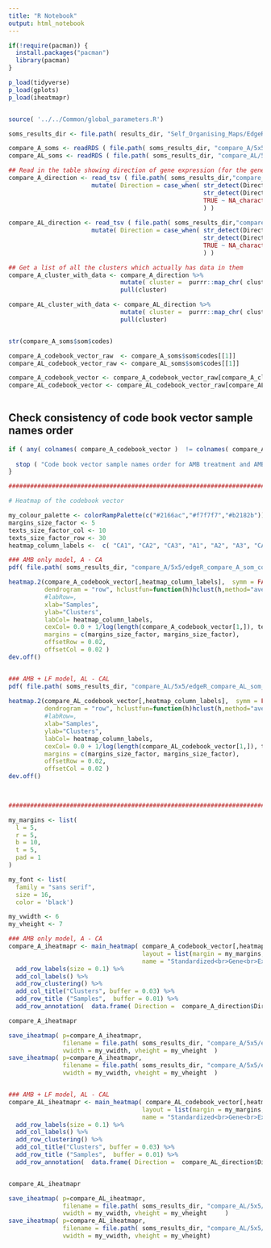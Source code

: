 ```yaml
---
title: "R Notebook"
output: html_notebook
---
```



```r

if(!require(pacman)) {
  install.packages("pacman")
  library(pacman)
}

p_load(tidyverse)
p_load(gplots)
p_load(iheatmapr)


source( '../../Common/global_parameters.R')

```


```r

soms_results_dir <- file.path( results_dir, "Self_Organising_Maps/EdgeR_RUVs_QL/To_Use_k_0_Remove_5a/Condition_on_child_terms_true" ) 

compare_A_soms <- readRDS ( file.path( soms_results_dir, "compare_A/5x5/soms_results.RDS" ) )
compare_AL_soms <- readRDS ( file.path( soms_results_dir, "compare_AL/5x5/soms_results.RDS" ) )

## Read in the table showing direction of gene expression (for the genes in the cluster)
compare_A_direction <- read_tsv ( file.path( soms_results_dir,"compare_A/5x5/soms_clusters_mapping.txt"  )) %>%
                       mutate( Direction = case_when( str_detect(Direction, "Up")  ~ "Up",
                                                      str_detect(Direction, "Down")  ~ "Down",
                                                      TRUE ~ NA_character_
                                                      ) )        
  
compare_AL_direction <- read_tsv ( file.path( soms_results_dir,"compare_AL/5x5/soms_clusters_mapping.txt"  )) %>%
                       mutate( Direction = case_when( str_detect(Direction, "Up") ~ "Up",
                                                      str_detect(Direction, "Down") ~ "Down",
                                                      TRUE ~ NA_character_
                                                      ) )        

## Get a list of all the clusters which actually has data in them 
compare_A_cluster_with_data <- compare_A_direction %>%
                               mutate( cluster =  purrr::map_chr( cluster, ~paste( "V", ., sep="")) ) %>%
                               pull(cluster)

compare_AL_cluster_with_data <- compare_AL_direction %>%
                               mutate( cluster =  purrr::map_chr( cluster, ~paste( "V", ., sep="")) ) %>%
                               pull(cluster)


str(compare_A_soms$som$codes)

compare_A_codebook_vector_raw  <- compare_A_soms$som$codes[[1]]
compare_AL_codebook_vector_raw <- compare_AL_soms$som$codes[[1]]

compare_A_codebook_vector <- compare_A_codebook_vector_raw[compare_A_cluster_with_data,]
compare_AL_codebook_vector <- compare_AL_codebook_vector_raw[compare_AL_cluster_with_data,]
                 


```

## Check consistency of code book vector sample names order
```r
if ( any( colnames( compare_A_codebook_vector )  != colnames( compare_AL_codebook_vector )  ) ) {
  
  stop ( "Code book vector sample names order for AMB treatment and AMB + LF treatment are not consistent.")
}


```


```r
##################################################################################################################

# Heatmap of the codebook vector

my_colour_palette <- colorRampPalette(c("#2166ac","#f7f7f7","#b2182b"))(75) 
margins_size_factor <- 5
texts_size_factor_col <- 10
texts_size_factor_row <- 30
heatmap_column_labels <-  c( "CA1", "CA2", "CA3", "A1", "A2", "A3", "CAL1", "CAL2", "CAL3", "AL1",  "AL3" ) 

### AMB only model, A - CA
pdf( file.path( soms_results_dir, "compare_A/5x5/edgeR_compare_A_som_codebook_vector.pdf") ) 

heatmap.2(compare_A_codebook_vector[,heatmap_column_labels],  symm = FALSE, col = my_colour_palette, Colv=NA,  #distfun = function(c) as.dist(1 - c),
          dendrogram = "row", hclustfun=function(h)hclust(h,method="average"),  density.info="none", trace="none", # main = "Clustering miRNA with low to medium CV",
          #labRow=,
          xlab="Samples",
          ylab="Clusters",
          labCol= heatmap_column_labels, 
          cexCol= 0.0 + 1/log(length(compare_A_codebook_vector[1,]), texts_size_factor_col), cexRow= 0.0 + 1/log(length(compare_A_codebook_vector[,1]), texts_size_factor_row),
          margins = c(margins_size_factor, margins_size_factor),
          offsetRow = 0.02,
          offsetCol = 0.02 )
dev.off()


### AMB + LF model, AL - CAL
pdf( file.path( soms_results_dir, "compare_AL/5x5/edgeR_compare_AL_som_codebook_vector.pdf") ) 
          
heatmap.2(compare_AL_codebook_vector[,heatmap_column_labels],  symm = FALSE, col = my_colour_palette, Colv=NA,  #distfun = function(c) as.dist(1 - c),
          dendrogram = "row", hclustfun=function(h)hclust(h,method="average"),  density.info="none", trace="none", # main = "Clustering miRNA with low to medium CV",
          #labRow=, 
          xlab="Samples",
          ylab="Clusters",
          labCol= heatmap_column_labels, 
          cexCol= 0.0 + 1/log(length(compare_AL_codebook_vector[1,]), texts_size_factor_col), cexRow= 0.0 + 1/log(length(compare_AL_codebook_vector[,1]), texts_size_factor_row),
          margins = c(margins_size_factor, margins_size_factor),
          offsetRow = 0.02,
          offsetCol = 0.02 )
dev.off()
          


##################################################################################################################


```


```r

my_margins <- list(
  l = 5,
  r = 5,
  b = 10,
  t = 5,
  pad = 1
)

my_font <- list(
  family = "sans serif",
  size = 16,
  color = 'black')

my_vwidth <- 6
my_vheight <- 7

### AMB only model, A - CA
compare_A_iheatmapr <- main_heatmap( compare_A_codebook_vector[,heatmap_column_labels], 
                                     layout = list(margin = my_margins, font=my_font),
                                     name = "Standardized<br>Gene<br>Expression") %>%
  add_row_labels(size = 0.1) %>%
  add_col_labels() %>%
  add_row_clustering() %>%
  add_col_title("Clusters", buffer = 0.03) %>%
  add_row_title ("Samples",  buffer = 0.01) %>%
  add_row_annotation(  data.frame( Direction =  compare_A_direction$Direction) )

compare_A_iheatmapr

save_iheatmap( p=compare_A_iheatmapr, 
               filename = file.path( soms_results_dir, "compare_A/5x5/edgeR_compare_A_som_codebook_vector_iheatmapr.pdf"),
               vwidth = my_vwidth, vheight = my_vheight  )
save_iheatmap( p=compare_A_iheatmapr, 
               filename = file.path( soms_results_dir, "compare_A/5x5/edgeR_compare_A_som_codebook_vector_iheatmapr.png"),
               vwidth = my_vwidth, vheight = my_vheight  )


### AMB + LF model, AL - CAL
compare_AL_iheatmapr <- main_heatmap( compare_AL_codebook_vector[,heatmap_column_labels], 
                                     layout = list(margin = my_margins, font=my_font),
                                     name = "Standardized<br>Gene<br>Expression" )  %>%
  add_row_labels(size = 0.1) %>%
  add_col_labels() %>%
  add_row_clustering() %>%
  add_col_title("Clusters", buffer = 0.03) %>%
  add_row_title ("Samples",  buffer = 0.01) %>%
  add_row_annotation(  data.frame( Direction =  compare_AL_direction$Direction) )


compare_AL_iheatmapr

save_iheatmap( p=compare_AL_iheatmapr, 
               filename = file.path( soms_results_dir, "compare_AL/5x5/edgeR_compare_AL_som_codebook_vector_iheatmapr.pdf"),
               vwidth = my_vwidth, vheight = my_vheight     )
save_iheatmap( p=compare_AL_iheatmapr, 
               filename = file.path( soms_results_dir, "compare_AL/5x5/edgeR_compare_AL_som_codebook_vector_iheatmapr.png"),
               vwidth = my_vwidth, vheight = my_vheight)


```

